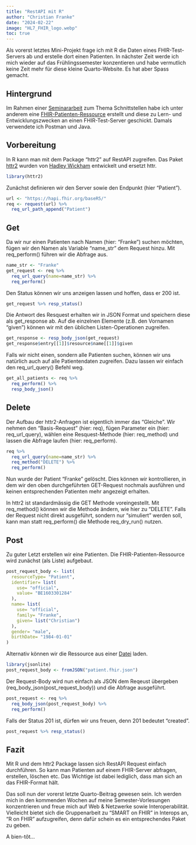 ```yaml
---
title: "RestAPI mit R"
author: "Christian Franke"
date: "2024-02-22"
image: "HL7_FHIR_logo.webp"
toc: true
---
```


Als vorerst letztes Mini-Projekt frage ich mit R die Daten eines FHIR-Test-Servers ab und erstelle dort einen Patienten. In nächster Zeit werde ich mich wieder auf das Frühlingssemester konzentieren und habe vermutlich keine Zeit mehr für diese kleine Quarto-Website. Es hat aber Spass gemacht.

## Hintergrund

Im Rahmen einer [Seminararbeit](https://teletrabbie.github.io/poster/lc1.pdf) zum Thema Schnittstellen habe ich unter anderem eine [FHIR-Patienten-Ressource](https://www.hl7.org/fhir/patient.html) erstellt und diese zu Lern- und Entwicklungszwecken an einen FHIR-Test-Server geschickt. Damals verwendete ich Postman und Java.

## Vorbereitung

In R kann man mit dem Package "httr2" auf RestAPI zugreifen. Das Paket [httr2](https://httr2.r-lib.org) wurden von [Hadley Wickham](https://hadley.nz/) entwickelt und ersetzt httr.

```r
library(httr2)
```

Zunächst definieren wir den Server sowie den Endpunkt (hier "Patient").

```r
url <- "https://hapi.fhir.org/baseR5/"
req <- request(url) %>% 
  req_url_path_append("Patient")
```

## Get

Da wir nur einen Patienten nach Namen (hier: "Franke") suchen möchten, fügen wir den Namen als Variable "name_str" dem Request hinzu. Mit req_perform() führen wir die Abfrage aus.

```r
name_str <- "Franke"
get_request <- req %>%
  req_url_query(name=name_str) %>% 
  req_perform()
```

Den Status können wir uns anzeigen lassen und hoffen, dass er 200 ist.

```r
get_request %>% resp_status()
```

Die Antwort des Resquest erhalten wir in JSON Format und speichern diese als get_response ab. Auf die einzelnen Elemente (z.B. den Vornamen "given") können wir mit den üblichen Listen-Operationen zugreifen.

```r
get_response <- resp_body_json(get_request)
get_response$entry[[1]]$resource$name[[1]]$given
```

Falls wir nicht einen, sondern alle Patienten suchen, können wir uns natürlich auch auf alle Patientendaten zugreifen. Dazu lassen wir einfach den req_url_query() Befehl weg.

```r
get_all_patients <- req %>% 
  req_perform() %>% 
  resp_body_json()
```

## Delete

Der Aufbau der httr2-Anfragen ist eigentlich immer das "Gleiche". Wir nehmen den "Basis-Request" (hier: req), fügen Parameter ein (hier: req_url_query), wählen eine Resquest-Methode (hier: req_method) und lassen die Abfrage laufen (hier: req_perform).

```r
req %>%
  req_url_query(name=name_str) %>%
  req_method("DELETE") %>% 
  req_perform()
```

Nun wurde der Patient "Franke" gelöscht. Dies können wir kontrollieren, in dem wir den oben durchgeführten GET-Request nochmals ausführen und keinen entsprechenden Patienten mehr angezeigt erhalten.

:::{.callout-info title="Methoden" icon=false}
In httr2 ist standardmässig die GET Methode voreingestellt. Mit req_method() können wir die Methode ändern, wie hier zu "DELETE". Falls der Request nicht direkt ausgeführt, sondern nur "simuliert" werden soll, kann man statt req_perform() die Methode req_dry_run() nutzen.
:::

## Post

Zu guter Letzt erstellen wir eine Patienten. Die FHIR-Patienten-Ressource wird zunächst (als Liste) aufgebaut.

```r
post_request_body <- list(
  resourceType= "Patient",
  identifier= list(
    use= "official",
    value= "BE1603301284"
  ),
  name= list(
    use= "official",
    family= "Franke",
    given= list("Christian")
  ),
  gender= "male",
  birthDate= "1984-01-01"
)
```

Alternativ können wir die Ressource aus einer [Datei](https://teletrabbie.github.io/poster/patient.fhir.json) laden.

```r
library(jsonlite)
post_request_body <- fromJSON("patient.fhir.json")
```

Der Request-Body wird nun einfach als JSON dem Reqeust übergeben (req_body_json(post_request_body)) und die Abfrage ausgeführt.

```r
post_request <- req %>%
  req_body_json(post_request_body) %>% 
  req_perform()
```

Falls der Status 201 ist, dürfen wir uns freuen, denn 201 bedeutet "created".

```r
post_request %>% resp_status()
```
## Fazit

Mit R und dem httr2 Package lassen sich RestAPI Request einfach durchführen. So kann man Patienten auf einem FHIR-Server abfragen, erstellen, löschen etc. Das Wichtige ist dabei lediglich, dass man sich an das FHIR-Format hält.

Das soll nun der vorerst letzte Quarto-Beitrag gewesen sein. Ich werden mich in den kommenden Wochen auf meine Semester-Vorlesungen konzentrieren und freue mich auf Web & Netzwerke sowie Interoperabilität. Vielleicht bietet sich die Gruppenarbeit zu "SMART on FHIR" in Interops an, "R on FHIR" aufzugreifen, denn dafür schein es ein entsprechendes Paket zu geben.

A bien-tôt...